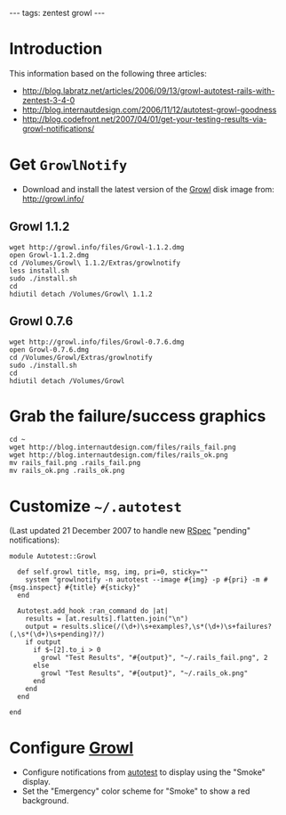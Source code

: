 ---
tags: zentest growl
---
= Introduction =

This information based on the following three articles:

* http://blog.labratz.net/articles/2006/09/13/growl-autotest-rails-with-zentest-3-4-0
* http://blog.internautdesign.com/2006/11/12/autotest-growl-goodness
* http://blog.codefront.net/2007/04/01/get-your-testing-results-via-growl-notifications/

= Get <tt>GrowlNotify</tt> =

* Download and install the latest version of the [[Growl]] disk image from: http://growl.info/

== Growl 1.1.2 ==

<pre>wget http://growl.info/files/Growl-1.1.2.dmg
open Growl-1.1.2.dmg 
cd /Volumes/Growl\ 1.1.2/Extras/growlnotify
less install.sh
sudo ./install.sh 
cd
hdiutil detach /Volumes/Growl\ 1.1.2</pre>

== Growl 0.7.6 ==

<pre>wget http://growl.info/files/Growl-0.7.6.dmg
open Growl-0.7.6.dmg
cd /Volumes/Growl/Extras/growlnotify
sudo ./install.sh
cd
hdiutil detach /Volumes/Growl</pre>

= Grab the failure/success graphics =

<pre>cd ~
wget http://blog.internautdesign.com/files/rails_fail.png
wget http://blog.internautdesign.com/files/rails_ok.png
mv rails_fail.png .rails_fail.png
mv rails_ok.png .rails_ok.png</pre>

= Customize <tt>~/.autotest</tt> =

(Last updated 21 December 2007 to handle new [[RSpec]] "pending" notifications):

<pre>module Autotest::Growl
  
  def self.growl title, msg, img, pri=0, sticky=""
    system "growlnotify -n autotest --image #{img} -p #{pri} -m #{msg.inspect} #{title} #{sticky}"
  end

  Autotest.add_hook :ran_command do |at|
    results = [at.results].flatten.join("\n")
    output = results.slice(/(\d+)\s+examples?,\s*(\d+)\s+failures?(,\s*(\d+)\s+pending)?/)
    if output
      if $~[2].to_i > 0
        growl "Test Results", "#{output}", "~/.rails_fail.png", 2
      else
        growl "Test Results", "#{output}", "~/.rails_ok.png"
      end
    end
  end
    
end</pre>

= Configure [[Growl]] =

* Configure notifications from [[autotest]] to display using the "Smoke" display.
* Set the "Emergency" color scheme for "Smoke" to show a red background.
